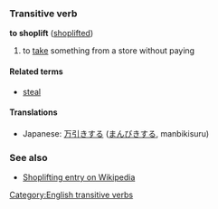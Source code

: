 === Transitive verb ===
'''to shoplift''' ([[shoplifted]])

# to [[take]] something from a store without paying

====Related terms====
*[[steal]]

==== Translations ====
*Japanese: [[万引きする]] ([[まんびきする]], manbikisuru)

===See also===
*[[w:Shoplifting|Shoplifting entry on Wikipedia]]

[[Category:English transitive verbs]]